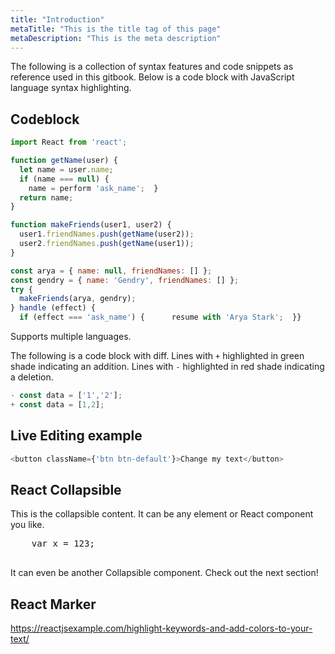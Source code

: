 ```yaml
---
title: "Introduction"
metaTitle: "This is the title tag of this page"
metaDescription: "This is the meta description"
---
```


The following is a collection of syntax features and code snippets as reference used in this gitbook. Below is a code block with JavaScript language syntax highlighting.

## Codeblock 
```javascript
import React from 'react';

function getName(user) {
  let name = user.name;
  if (name === null) {
  	name = perform 'ask_name';  }
  return name;
}

function makeFriends(user1, user2) {
  user1.friendNames.push(getName(user2));
  user2.friendNames.push(getName(user1));
}

const arya = { name: null, friendNames: [] };
const gendry = { name: 'Gendry', friendNames: [] };
try {
  makeFriends(arya, gendry);
} handle (effect) {
  if (effect === 'ask_name') {  	resume with 'Arya Stark';  }}

```

Supports multiple languages.

The following is a code block with diff. Lines with `+` highlighted in green shade indicating an addition. Lines with `-` highlighted in red shade indicating a deletion.

```javascript
- const data = ['1','2'];
+ const data = [1,2];
```

## Live Editing example

```javascript react-live=true
<button className={'btn btn-default'}>Change my text</button>
```
## React Collapsible

<Collapsible trigger="😤 Start here" transitionTime="135">
    <p>This is the collapsible content. It can be any element or React component you like.</p>
    <pre>
    var x = 123;
    </pre>
    <p>It can even be another Collapsible component. Check out the next section!</p>
</Collapsible>

## React Marker
https://reactjsexample.com/highlight-keywords-and-add-colors-to-your-text/  

<br />
<Keywords
      text={`Keywords are highlighted arbitrarily. The dictionary is likely set in state of component.`}
      maxKeywords={999}
      color="mistyrose"
/>  
<br /> 

<Highlight text="the following text should be completely highlighted" color="hsl(60, 91%, 83%)"/>